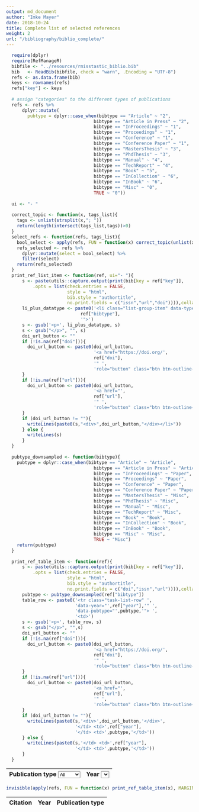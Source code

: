 ```yaml
---
output: md_document
author: "Imke Mayer"
date: 2018-10-24
title: Complete list of selected references
weight: 2
url: "/bibliography/biblio_complete/"
---
```



```r
  require(dplyr)
  require(RefManageR)
  bibfile <- "../resources/rmisstastic_biblio.bib"
  bib   <- ReadBib(bibfile, check = "warn", .Encoding = "UTF-8")
  refs <- as.data.frame(bib)
  keys <- rownames(refs)
  refs["key"] <- keys
  
  # assign "categories" to the different types of publications
  refs <- refs %>%
      dplyr::mutate(
        pubtype = dplyr::case_when(bibtype == "Article" ~ "2",
                                 bibtype == "Article in Press" ~ "2",
                                 bibtype == "InProceedings" ~ "1",
                                 bibtype == "Proceedings" ~ "1",
                                 bibtype == "Conference" ~ "1",
                                 bibtype == "Conference Paper" ~ "1",
                                 bibtype == "MastersThesis" ~ "3",
                                 bibtype == "PhdThesis" ~ "3",
                                 bibtype == "Manual" ~ "4",
                                 bibtype == "TechReport" ~ "4",
                                 bibtype == "Book" ~ "5",
                                 bibtype == "InCollection" ~ "6",
                                 bibtype == "InBook" ~ "6",
                                 bibtype == "Misc" ~ "0",
                                 TRUE ~ "0"))
  
  ui <- "- "
  
  correct_topic <- function(x, tags_list){
    tags <- unlist(strsplit(x,"; "))
    return(length(intersect(tags_list,tags))>0)
  }
  select_refs <- function(refs, tags_list){
    bool_select <- apply(refs, FUN = function(x) correct_topic(unlist(x["topics"]), tags_list), MARGIN = 1)
    refs_selected <- refs %>%
      dplyr::mutate(select = bool_select) %>%
      filter(select)
    return(refs_selected)
  }
  print_ref_list_item <- function(ref, ui="- "){
      s <- paste(utils::capture.output(print(bib[key = ref["key"]], 
          .opts = list(check.entries = FALSE, 
                       style = "html", 
                       bib.style = "authortitle",
                       no.print.fields = c("issn","url","doi")))),collapse='')
      li_plus_datatype <- paste0('<li class="list-group-item" data-type="',
                            ref["bibtype"],
                            '">')
      s <- gsub('<p>', li_plus_datatype, s)
      s <- gsub("</p>", "", s)
      doi_url_button <- ""
      if (!is.na(ref["doi"])){
        doi_url_button <- paste0(doi_url_button,
                                 '<a href="https://doi.org/',
                                 ref["doi"],
                                 '" ',
                                 'role="button" class="btn btn-outline-secondary btn-sm" >DOI</a>')
      }
      if (!is.na(ref["url"])){
        doi_url_button <- paste0(doi_url_button,
                                 '<a href="',
                                 ref["url"],
                                 '" ',
                                 'role="button" class="btn btn-outline-secondary btn-sm" >URL</a>')
      }
      if (doi_url_button != ""){
        writeLines(paste0(s,"<div>",doi_url_button,"</div></li>"))
      } else {
        writeLines(s)
      }
  }
  
  pubtype_downsampled <- function(bibtype){
    pubtype = dplyr::case_when(bibtype == "Article" ~ "Article",
                                 bibtype == "Article in Press" ~ "Article",
                                 bibtype == "InProceedings" ~ "Paper",
                                 bibtype == "Proceedings" ~ "Paper",
                                 bibtype == "Conference" ~ "Paper",
                                 bibtype == "Conference Paper" ~ "Paper",
                                 bibtype == "MastersThesis" ~ "Misc",
                                 bibtype == "PhdThesis" ~ "Misc",
                                 bibtype == "Manual" ~ "Misc",
                                 bibtype == "TechReport" ~ "Misc",
                                 bibtype == "Book" ~ "Book",
                                 bibtype == "InCollection" ~ "Book",
                                 bibtype == "InBook" ~ "Book",
                                 bibtype == "Misc" ~ "Misc",
                                 TRUE ~ "Misc")
    return(pubtype)
  }
  
  print_ref_table_item <- function(ref){
      s <- paste(utils::capture.output(print(bib[key = ref["key"]], 
          .opts = list(check.entries = FALSE, 
                       style = "html", 
                       bib.style = "authortitle",
                       no.print.fields = c("doi","issn","url")))),collapse='')
      pubtype <- pubtype_downsampled(ref["bibtype"])                
      table_row <- paste0('<tr class="task-list-row" ',
                          'data-year="',ref["year"],'" ',
                          'data-pubtype="',pubtype,'"> ',
                          '<td>')
      s <- gsub('<p>', table_row, s)
      s <- gsub("</p>", "",s)
      doi_url_button <- ""
      if (!is.na(ref["doi"])){
        doi_url_button <- paste0(doi_url_button,
                                 '<a href="https://doi.org/',
                                 ref["doi"],
                                 '" ',
                                 'role="button" class="btn btn-outline-secondary btn-sm" >DOI</a>')
      }
      if (!is.na(ref["url"])){
        doi_url_button <- paste0(doi_url_button,
                                 '<a href="',
                                 ref["url"],
                                 '" ',
                                 'role="button" class="btn btn-outline-secondary btn-sm" >URL</a>')
      }
      if (doi_url_button != ""){
        writeLines(paste0(s,'<div>',doi_url_button,'</div>',
                          '</td> <td>',ref["year"],
                          '</td> <td>',pubtype,'</td>'))
      } else {
        writeLines(paste0(s,'</td> <td>',ref["year"],
                          '</td> <td>',pubtype,'</td>'))
      }
  }
```

<div class="container">
<div class="row">
<table class="table table-hover">
<thead>
<tr class="filters">
<th>Publication type
<select id="pub-type-filter" class="form-control">
<option>All</option>
<option>Book</option>
<option>Article</option>
<option>Paper</option>
<option>Misc</option>
</select>
</th>
<th>Year
<select id="year-filter" class="form-control">
</select>
</th>
</tr>
</thead>
</table>
<div class="card bg-light filterable">
<table id="references-list-tbl" class="table table-hover">
<thead>
<tr>
<th>Citation</th>
<th>Year</th>
<th>Publication type</th>
</tr>
</thead>
<tbody>
```r
invisible(apply(refs, FUN = function(x) print_ref_table_item(x), MARGIN=1))
```
</tbody>
</table>
</div>
</div>
</div>

<script>
{
var start = 1960;
var end = new Date().getFullYear();
var options = "<option>All</option>";
for(var year = start ; year <=end; year++){
  options += "<option>"+ year +"</option>";
}
document.getElementById("year-filter").innerHTML = options;
}
</script>

<script>
{
var
  filters = {
    pubtype: null,
    year: null
  };

function updateFilters() {
  $('.task-list-row').hide().filter(function() {
    var
      self = $(this),
      result = true; // not guilty until proven guilty
      Object.keys(filters).forEach(function (filter) {
      if (filters[filter] && (filters[filter] != 'None') && (filters[filter] != 'All')) {
        result = result && ((filters[filter] === self.data(filter)) || (filters[filter] === self.data(filter).toString()));
      }
    });

    return result;
  }).show();
}

function changeFilter(filterName) {
  filters[filterName] = this.value;
  updateFilters();
}

// Assigned User Dropdown Filter
$('#pub-type-filter').on('change', function() {
  changeFilter.call(this, 'pubtype');
});

// Year Dropdown Filter
$('#year-filter').on('change', function() {
  changeFilter.call(this, 'year');
});


/*
future use for a text input filter
$('#search').on('click', function() {
    $('.box').hide().filter(function() {
        return $(this).data('order-number') == $('#search-criteria').val().trim();
    }).show();
});*/
}
</script>

